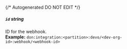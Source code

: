 {/* Autogenerated DO NOT EDIT  */}
##### `id` _string_
ID for the webhook.
<br/>
**Example:** `don:integration:<partition>:devo/<dev-org-id>:webhook/<webhook-id>`


